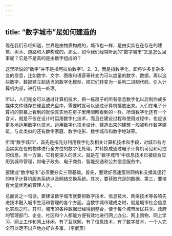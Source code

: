 ```yaml
---
---
---
```

title: “数字城市”是如何建造的
---




现在我们已经知道，世界是由物质构成的，城市也一样，是由实实在在存在的建筑、树木、道路和人群构成的。那么，如今我们经常听到的“数字城市”又是怎么回事呢？它是不是真的是由数字组成的？

这里所说的“数字”并不是指阿拉伯数字1、2、3，而是指数字化，即将许多复杂多变的信息，比如数字、文字、图像和语音等转变为可以度量的数字、数据，再以这些数字、数据建立起适当的数字化模型，把它们转变为一系列二进制代码，引入计算机内部，进行统一处理。



所以，人们完全可以通过计算机技术，把一栋房子的所有信息数字化以后制作成多媒体文件储存在硬盘或光盘中，需要时就可以通过计算机播放出来。人们在电子计算机的屏幕上看到的就像真实地在房子里用眼睛看到的一样。所谓数字化还有一个含义，就是不仅在设计时运用数字化技术，而且在建设过程和使用过程中，也应该更多地运用数字化技术。运用数字化技术设计、建造出来的建筑一般被称作数字建筑，与此类似的还有数字家庭、数字电影、数字城市和数字地球等。

所谓“数字城市”，首先是指充分利用数字化及相关计算机技术和手段，对城市各方面实实在在的物体进行全方位的数字化处理，并转换成通过电子计算机可见和可控的信息。另一方面，它有更深入的含义，就是在“数字城市”中信息技术已被综合应用到城市管理，如电子政务、电子商务、智能交通和公共信息服务中。



要建成“数字城市”必须要夯实三项基础。首先，要建好高速宽带网络和支撑其运行的电子计算机服务系统以及网络交换系统。其次，要获取充足的数据。第三，要培育大量优秀的管理人才。

总而言之一句话，要建设数字城市就要把数字技术、信息技术、网络技术等各项先进技术融入城市生活和管理的各个方面。当数字城市建成之时，就是城市社会信息化实现之时。其时，城市的各种数据已经得到整合，便于每个城市居民共享。政府的管理部门、企业、社区和个人都能方便有效地进行网上办公、网上购物、网上学习、网上工作和网上休闲。有了互联网，有了信息技术，有了数字技术，一个人完全可以足不出户地办好许多事。（李武英）